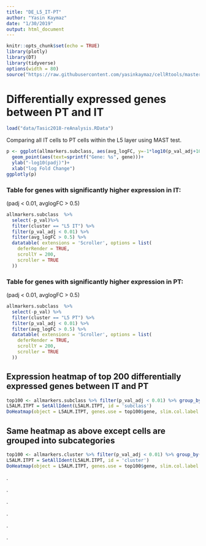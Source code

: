 ```yaml
---
title: "DE_L5_IT-PT"
author: "Yasin Kaymaz"
date: "1/30/2019"
output: html_document
---
```


```r
knitr::opts_chunk$set(echo = TRUE)
library(plotly)
library(DT)
library(tidyverse)
options(width = 80)
source("https://raw.githubusercontent.com/yasinkaymaz/cellRtools/master/main/functions.R")
```

# Differentially expressed genes between PT and IT

```r

load("data/Tasic2018-reAnalysis.RData")
```

Comparing all IT cells to PT cells within the L5 layer using MAST test.

```r
p <- ggplot(allmarkers.subclass, aes(avg_logFC, y=-1*log10(p_val_adj+10^-200), color=cluster ))+
  geom_point(aes(text=sprintf("Gene: %s", gene)))+
  ylab("-log10(padj)")+
  xlab("log Fold Change")
ggplotly(p)


```

### Table for genes with significantly higher expression in **IT**:

(padj < 0.01, avglogFC > 0.5)

```r
allmarkers.subclass  %>% 
  select(-p_val)%>% 
  filter(cluster == "L5 IT") %>% 
  filter(p_val_adj < 0.01) %>%
  filter(avg_logFC > 0.5) %>%
  datatable( extensions = 'Scroller', options = list(
    deferRender = TRUE,
    scrollY = 200,
    scroller = TRUE
  ))
```


### Table for genes with significantly higher expression in **PT**:

(padj < 0.01, avglogFC > 0.5)

```r
allmarkers.subclass  %>% 
  select(-p_val) %>% 
  filter(cluster == "L5 PT") %>% 
  filter(p_val_adj < 0.01) %>%
  filter(avg_logFC > 0.5) %>%
  datatable( extensions = 'Scroller', options = list(
    deferRender = TRUE,
    scrollY = 200,
    scroller = TRUE
  ))
```

## Expression heatmap of top 200 differentially expressed genes between **IT and PT**

```r
top100 <- allmarkers.subclass %>% filter(p_val_adj < 0.01) %>% group_by(cluster) %>% top_n(100, avg_logFC)
L5ALM.ITPT = SetAllIdent(L5ALM.ITPT, id = 'subclass')
DoHeatmap(object = L5ALM.ITPT, genes.use = top100$gene, slim.col.label = TRUE, remove.key = TRUE,group.label.loc="top",group.label.rot=T)
```

## Same heatmap as above except cells are grouped into subcategories

```r
top100 <- allmarkers.cluster %>% filter(p_val_adj < 0.01) %>% group_by(cluster) %>% top_n(100, avg_logFC)
L5ALM.ITPT = SetAllIdent(L5ALM.ITPT, id = 'cluster')
DoHeatmap(object = L5ALM.ITPT, genes.use = top100$gene, slim.col.label = TRUE, remove.key = TRUE,group.label.loc="top",group.label.rot=T)
```




.

.

.

.

.

.
